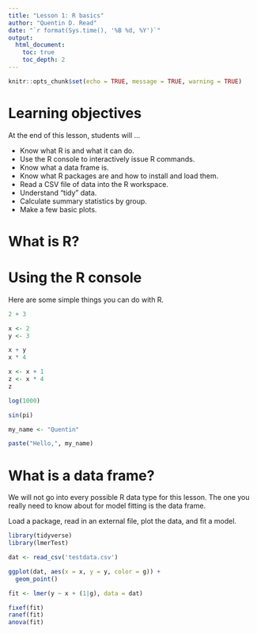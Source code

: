 ```yaml
---
title: "Lesson 1: R basics"
author: "Quentin D. Read"
date: "`r format(Sys.time(), '%B %d, %Y')`"
output: 
  html_document:
    toc: true
    toc_depth: 2
---
```


```r
knitr::opts_chunk$set(echo = TRUE, message = TRUE, warning = TRUE)
```

# Learning objectives

At the end of this lesson, students will ...

- Know what R is and what it can do.
- Use the R console to interactively issue R commands.
- Know what a data frame is.
- Know what R packages are and how to install and load them.
- Read a CSV file of data into the R workspace.
- Understand "tidy" data.
- Calculate summary statistics by group.
- Make a few basic plots.

# What is R?

# Using the R console

Here are some simple things you can do with R.

```r
2 + 3

x <- 2
y <- 3

x + y
x * 4

x <- x + 1
z <- x * 4
z

log(1000)

sin(pi)

my_name <- "Quentin"

paste("Hello,", my_name)
```

# What is a data frame?

We will not go into every possible R data type for this lesson. The one you really need to know about for model fitting is the data frame.

Load a package, read in an external file, plot the data, and fit a model.

```r
library(tidyverse)
library(lmerTest)

dat <- read_csv('testdata.csv')
```

```r
ggplot(dat, aes(x = x, y = y, color = g)) +
  geom_point()
```

```r
fit <- lmer(y ~ x + (1|g), data = dat)
```

```r
fixef(fit)
ranef(fit)
anova(fit)
```

